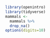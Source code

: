 ```r
library(openintro)
library(tidyverse)
mammals <-
  mammals %>% 
  drop_na()
options(digits=10)
```








